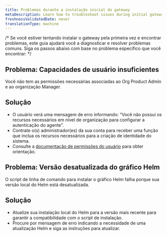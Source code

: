 ```yaml
---
title: Problemas durante a instalação inicial do gateway
metaDescription: Learn how to troubleshoot issues during initial gateway installation.
freshnessValidatedDate: never
translationType: machine
---
```


/\* Se você estiver tentando instalar o gateway pela primeira vez e encontrar problemas, este guia ajudará você a diagnosticar e resolver problemas comuns. Siga os passos abaixo com base no problema específico que você encontrar: \*/

## Problema: Capacidades de usuário insuficientes

Você não tem as permissões necessárias associadas ao Org Product Admin e ao organização Manager.

## Solução

* O usuário verá uma mensagem de erro informando: “Você não possui os recursos necessários em nível de organização para configurar a autenticação do agente”.
* Contrate o(s) administrador(es) da sua conta para receber uma função que inclua os recursos necessários para a criação de identidade do sistema.
* Consulte a [documentação de permissões do usuário](/docs/accounts/accounts-billing/new-relic-one-user-management/user-permissions/) para obter orientação.

## Problema: Versão desatualizada do gráfico Helm

O script de linha de comando para instalar o gráfico Helm falha porque sua versão local do Helm está desatualizada.

## Solução

* Atualize sua instalação local do Helm para a versão mais recente para garantir a compatibilidade com o script de instalação.
* Procure por mensagem de erro indicando a necessidade de uma atualização Helm e siga as instruções para atualizar.